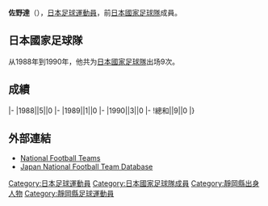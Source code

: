 {{Infobox football biography
|name=佐野達
|image=
|fullname=佐野達
|birth_date={{Birth date and age|1963|11|15}}
|cityofbirth=[[靜岡縣|靜岡縣]]
|countryofbirth=[[日本|日本]]
|height=1.83 m
|position=[[後衛_(足球)|後衛]]
|currentclub=
|years=1986-1992
|clubs=[[橫濱水手|日産自動車/橫濱水手]]
|caps(goals)=
|nationalyears=1988-1990
|nationalteam=[[日本國家足球隊|日本]]
|nationalcaps(goals)=9 (0)
}}
'''佐野達'''（{{Bd|1963年|11月15日||}}），[[日本|日本]][[足球|足球]][[運動員|運動員]]，前[[日本國家足球隊|日本國家足球隊]]成員。

==日本國家足球隊==
从1988年到1990年，他共为[[日本國家足球隊|日本國家足球隊]]出场9次。

==成績==
{{Football player national team statistics|JPN}}
|-
|1988||5||0
|-
|1989||1||0
|-
|1990||3||0
|-
!總和||9||0
|}

==外部連結==
{{Reflist}}
*[http://www.national-football-teams.com/v2/player.php?id=35818 National Football Teams]{{Wayback|url=http://www.national-football-teams.com/v2/player.php?id=35818 |date=20121012185147 }}
*[https://web.archive.org/web/20130921112843/http://www.japannationalfootballteam.com/en/players/sano_toru.html Japan National Football Team Database]

{{Japan-sport-bio-stub}}
{{Soccer-player-stub}}
[[Category:日本足球運動員|Category:日本足球運動員]]
[[Category:日本國家足球隊成員|Category:日本國家足球隊成員]]
[[Category:靜岡縣出身人物|Category:靜岡縣出身人物]]
[[Category:靜岡縣足球運動員|Category:靜岡縣足球運動員]]